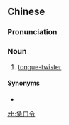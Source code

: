 ==Chinese==
{{zh-forms}}

===Pronunciation===
{{zh-pron
|c=gap1 hau2 ling6
|cat=n
}}

===Noun===
{{zh-noun}}

# {{lb|zh|Cantonese}} [[tongue-twister]]

====Synonyms====
* {{zh-l|繞口令}}

[[zh:急口令]]